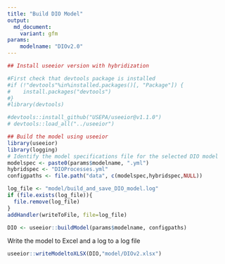 ```yaml
---
title: "Build DIO Model"
output:
  md_document:
    variant: gfm
params:
    modelname: "DIOv2.0"
---
```



```r


## Install useeior version with hybridization

#First check that devtools package is installed
#if (!"devtools"%in%installed.packages()[, "Package"]) {
#    install.packages("devtools")
#}
#library(devtools)

#devtools::install_github("USEPA/useeior@v1.1.0")
# devtools::load_all("../useeior")

## Build the model using useeior
library(useeior)
library(logging)
# Identify the model specifications file for the selected DIO model
modelspec <- paste0(params$modelname, ".yml")
hybridspec <- "DIOProcesses.yml"
configpaths <- file.path("data", c(modelspec,hybridspec,NULL))

log_file <- "model/build_and_save_DIO_model.log"
if (file.exists(log_file)){
  file.remove(log_file)
}
addHandler(writeToFile, file=log_file)

DIO <- useeior::buildModel(params$modelname, configpaths)

```

Write the model to Excel and a log to a log file
```r
useeior::writeModeltoXLSX(DIO,"model/DIOv2.xlsx")
```